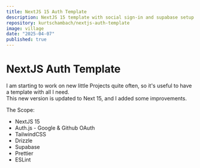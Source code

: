 ```yaml
---
title: NextJS 15 Auth Template
description: NextJS 15 template with social sign-in and supabase setup
repository: kurtschambach/nextjs-auth-template
image: village
date: "2025-04-07"
published: true
---
```



# NextJS Auth Template

I am starting to work on new little Projects quite often,
so it's useful to have a template with all I need.  
This new version is updated to Next 15, and I added some improvements.

The Scope:
- NextJS 15
- Auth.js - Google & Github OAuth
- TailwindCSS
- Drizzle
- Supabase
- Prettier
- ESLint

